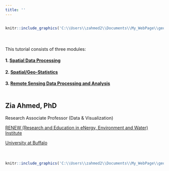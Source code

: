 ```yaml
---
title: ''
---
```


```r

```

\pagebreak 


```r
knitr::include_graphics('C:\\Users\\zahmed2\\Documents\\My_WebPage\\geospatial-python-github.io\\Image\\Banner.png')
```



<div style="margin-bottom:50px;">
</div>



<div style="margin-bottom:50px;">
</div>
This tutorial  consists of three modules: 



#### 1. [Spatial Data Processing](about.html)

#### 2. [Spatial/Geo-Statistics](about-b.html)

#### 3. [Remote Sensing Data Processing and Analysis](about-c.html)




<div style="margin-bottom:50px;">
</div>

## **Zia Ahmed, PhD**

Research Associate Professor (Data & Visualization)

[RENEW (Research and Education in eNergy, Environment and Water) Institute](http://www.buffalo.edu/renew.html)

[University at Buffalo](http://www.buffalo.edu/) 

<div style="margin-bottom:50px;">
</div>

```r
knitr::include_graphics('C:\\Users\\zahmed2\\Documents\\My_WebPage\\geospatial-python-github.io\\Image\\RENEW.png')
```


